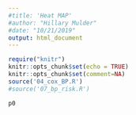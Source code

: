 ```yaml
---
#title: 'Heat MAP'
#author: "Hillary Mulder"
#date: "10/21/2019"
output: html_document
---
```


```r
require("knitr")
knitr::opts_chunk$set(echo = TRUE)
knitr::opts_chunk$set(comment=NA)
source('04_cox_BP.R')
#source('07_bp_risk.R')
```


```r
p0

```


